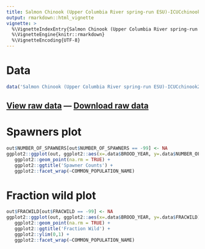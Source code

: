 ```yaml
---
title: Salmon Chinook (Upper Columbia River spring-run ESU)-ICUCchinook2020
output: rmarkdown::html_vignette
vignette: >
  %\VignetteIndexEntry{Salmon Chinook (Upper Columbia River spring-run ESU)-ICUCchinook2020}
  %\VignetteEngine{knitr::rmarkdown}
  %\VignetteEncoding{UTF-8}
---
```


# Data

```r
data('Salmon Chinook (Upper Columbia River spring-run ESU)-ICUCchinook2020', package='VRData')
```

## [View raw data](../data/Salmon Chinook (Upper Columbia River spring-run ESU)-ICUCchinook2020.html) &#8212; [Download raw data](../data/Salmon Chinook (Upper Columbia River spring-run ESU)-ICUCchinook2020.csv)

# Spawners plot

```r
out$NUMBER_OF_SPAWNERS[out$NUMBER_OF_SPAWNERS == -99] <- NA
ggplot2::ggplot(out, ggplot2::aes(x=.data$BROOD_YEAR, y=.data$NUMBER_OF_SPAWNERS)) +
   ggplot2::geom_point(na.rm = TRUE) +
   ggplot2::ggtitle('Spawner Counts') +
   ggplot2::facet_wrap(~COMMON_POPULATION_NAME)
```

# Fraction wild plot

```r
out$FRACWILD[out$FRACWILD == -99] <- NA
ggplot2::ggplot(out, ggplot2::aes(x=.data$BROOD_YEAR, y=.data$FRACWILD)) +
   ggplot2::geom_point(na.rm = TRUE) +
   ggplot2::ggtitle('Fraction Wild') +
   ggplot2::ylim(0,1) +
   ggplot2::facet_wrap(~COMMON_POPULATION_NAME)
```

